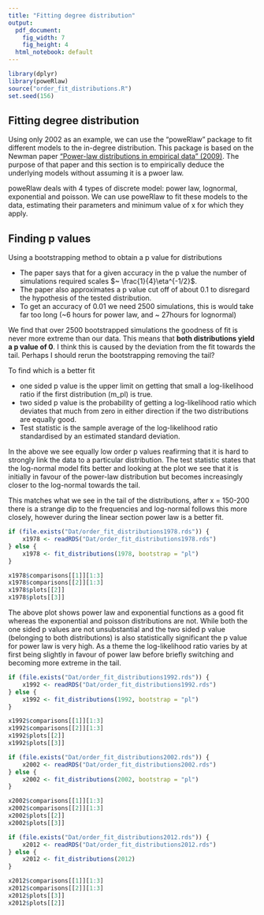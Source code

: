 ```yaml
---
title: "Fitting degree distribution"
output:
  pdf_document: 
    fig_width: 7
    fig_height: 4
  html_notebook: default
---
```

```r
library(dplyr)
library(poweRlaw)
source("order_fit_distributions.R")
set.seed(156)
```
## Fitting degree distribution
Using only 2002 as an example, we can use the "poweRlaw" package to fit different models to the in-degree distribution. This package is based on the Newman paper ["Power-law distributions in empirical data" (2009)](http://arxiv.org/pdf/0706.1062.pdf). The purpose of that paper and this section is to empirically deduce the underlying models without assuming it is a pwoer law. 

poweRlaw deals with 4 types of discrete model: power law, lognormal, exponential and poisson. We can use poweRlaw to fit these models to the data, estimating their parameters and minimum value of x for which they apply. 


## Finding p values

Using a bootstrapping method to obtain a p value for distributions

- The paper says that for a given accuracy in the p value the number of simulations required scales $~ \frac{1}{4}\eta^{-1/2}$.
- The paper also approximates a p value cut off of about 0.1 to disregard the hypothesis of the tested distribution. 
- To get an accuracy of 0.01 we need 2500 simulations, this is would take far too long (~6 hours for power law, and ~ 27hours for lognormal)

We find that over 2500 bootstrapped simulations the goodness of fit is never more extreme than our data. This means that **both distributions yield a p value of 0**. I think this is caused by the deviation from the fit towards the tail. Perhaps I should rerun the bootstrapping removing the tail?

To find which is a better fit 

 * one sided p value is the upper limit on getting that small a log-likelihood ratio if the first distribution (m_pl) is true.
 * two sided p value is the probability of getting a log-likelihood ratio which deviates that much from zero in either direction if the two distributions are equally good. 
 * Test statistic is the sample average of the log-likelihood ratio standardised by an estimated standard deviation. 
 
In the above we see equally low order p values reafirming that it is hard to strongly link the data to a particular distribution. The test statistic states that the log-normal model fits better and looking at the plot we see that it is initially in favour of the power-law distribution but becomes increasingly closer to the log-normal towards the tail.

This matches what we see in the tail of the distributions, after x = 150-200 there is a strange dip to the frequencies and log-normal follows this more closely, however during the linear section power law is a better fit. 

```r
if (file.exists("Dat/order_fit_distributions1978.rds")) {
    x1978 <- readRDS("Dat/order_fit_distributions1978.rds")
} else {
    x1978 <- fit_distributions(1978, bootstrap = "pl")
}
```

```r
x1978$comparisons[[1]][1:3]
x1978$comparisons[[2]][1:3]
x1978$plots[[2]]
x1978$plots[[3]]
```

The above plot shows power law and exponential functions as a good fit whereas the exponential and poisson distributions are not. While both the one sided p values are not unsubstantial and the two sided p value (belonging to both distributions) is also statistically significant the p value for power law is very high. 
As a theme the log-likelihood ratio varies by at first being slightly in favour of power law before briefly switching and becoming more extreme in the tail. 

```r
if (file.exists("Dat/order_fit_distributions1992.rds")) {
    x1992 <- readRDS("Dat/order_fit_distributions1992.rds")
} else {
    x1992 <- fit_distributions(1992, bootstrap = "pl")
}
```

```r
x1992$comparisons[[1]][1:3]
x1992$comparisons[[2]][1:3]
x1992$plots[[2]]
x1992$plots[[3]]
```

```r
if (file.exists("Dat/order_fit_distributions2002.rds")) {
    x2002 <- readRDS("Dat/order_fit_distributions2002.rds")
} else {
    x2002 <- fit_distributions(2002, bootstrap = "pl")
}
```

```r
x2002$comparisons[[1]][1:3]
x2002$comparisons[[2]][1:3]
x2002$plots[[2]]
x2002$plots[[3]]
```

```r
if (file.exists("Dat/order_fit_distributions2012.rds")) {
    x2012 <- readRDS("Dat/order_fit_distributions2012.rds")
} else {
    x2012 <- fit_distributions(2012)
}
```

```r
x2012$comparisons[[1]][1:3]
x2012$comparisons[[2]][1:3]
x2012$plots[[3]]
x2012$plots[[2]]
```